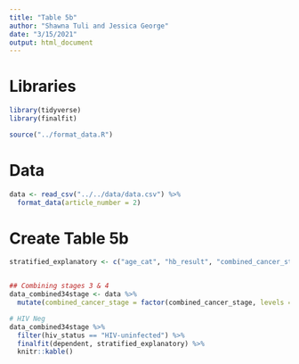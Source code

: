 ```yaml
---
title: "Table 5b"
author: "Shawna Tuli and Jessica George"
date: "3/15/2021"
output: html_document
---
```


# Libraries
```r
library(tidyverse)
library(finalfit)

source("../format_data.R")
```

# Data
```r
data <- read_csv("../../data/data.csv") %>% 
  format_data(article_number = 2)
```

# Create Table 5b
```r
stratified_explanatory <- c("age_cat", "hb_result", "combined_cancer_stage", "total_chemo_received_4", "eqd2")


## Combining stages 3 & 4
data_combined34stage <- data %>% 
  mutate(combined_cancer_stage = factor(combined_cancer_stage, levels = c("I (IB1*, IB2)", "II (IIA, IIB)", "III (IIIA, IIIB)", "IV"), labels = c("I (IB1*, IB2)", "II (IIA, IIB)", "III-IV (IIIA, IIIB, IV)", "III-IV (IIIA, IIIB, IV)")))

# HIV Neg
data_combined34stage %>% 
  filter(hiv_status == "HIV-uninfected") %>% 
  finalfit(dependent, stratified_explanatory) %>% 
  knitr::kable()
```